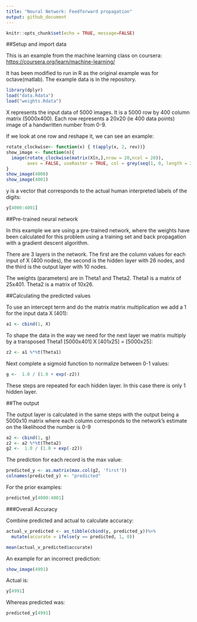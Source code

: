 ```yaml
---
title: "Neural Network: Feedforward propagation"
output: github_document
---
```


```r
knitr::opts_chunk$set(echo = TRUE, message=FALSE)
```
##Setup and import data

This is an example from the machine learning class on coursera:
<https://coursera.org/learn/machine-learning/>

It has been modified to run in R as the original example was for octave(matlab). The example data is in the repository.

```r
library(dplyr)
load("data.Rdata")
load("weights.Rdata")
```

X represents the input data of 5000 images. It is a 5000 row by 400 column matrix (5000x400). Each row represents a 20x20 (ie 400 data points) image of a handwritten number from 0-9.

If we look at one row and reshape it, we can see an example:
```r
rotate_clockwise<- function(x) { t(apply(x, 2, rev))}
show_image <- function(n){
  image(rotate_clockwise(matrix(X[n,],nrow = 20,ncol = 20)),
        axes = FALSE, useRaster = TRUE, col = grey(seq(1, 0, length = 256)))
}
show_image(4000)
show_image(4001)
```

y is a vector that corresponds to the actual human interpreted labels of the digits: 
```r
y[4000:4001]
```

##Pre-trained neural network

In this example we are using a pre-trained network, where the weights have been calculated for this problem using a training set and back propagation with a gradient descent algorithm.

There are 3 layers in the network. The first are the column values for each input of X (400 nodes), the second is the hidden layer with 26 nodes, and the third is the output layer with 10 nodes. 

The weights (parameters) are in Theta1 and Theta2. Theta1 is a matrix of 25x401. Theta2 is a matrix of 10x26.
 
##Calculating the predicted values

To use an intercept term and do the matrix matrix multiplication we add a 1 for the input data X (401):
```r
a1 <- cbind(1, X)
```

To shape the data in the way we need for the next layer we matrix multiply by a transposed Theta1 [5000x401] X [401x25] = [5000x25]:
```r
z2 <- a1 %*%t(Theta1)
```

Next complete a sigmoid function to normalize between 0-1 values:
```r
g <-  1.0 / (1.0 + exp(-z2))
```

These steps are repeated for each hidden layer. In this case there is only 1 hidden layer.

##The output

The output layer is calculated in the same steps with the output being a 5000x10 matrix where each column corresponds to the network's estimate on the likelihood the number is 0-9
```r
a2 <- cbind(1, g)
z2 <- a2 %*%t(Theta2)
g2 <-  1.0 / (1.0 + exp(-z2))
```
The prediction for each record is the max value:
```r
predicted_y <- as.matrix(max.col(g2, 'first'))
colnames(predicted_y) <- "predicted"
```

For the prior examples:

```r
predicted_y[4000:4001]
```
###Overall Accuracy

Combine predicted and actual to calculate accuracy:
```r
actual_v_predicted <- as_tibble(cbind(y, predicted_y))%>%
  mutate(accurate = ifelse(y == predicted, 1, 0))

mean(actual_v_predicted$accurate)
```

An example for an incorrect prediction:
```r
show_image(4991)

```

Actual is: 
```r
y[4991]

```

Whereas predicted was:
```r
predicted_y[4991]
```

